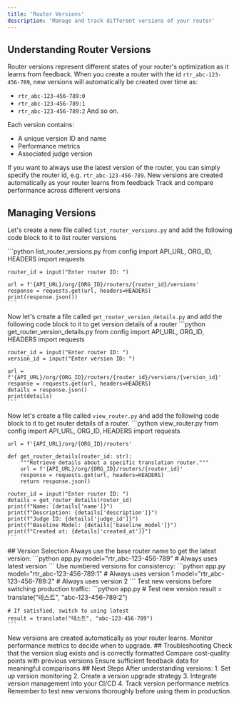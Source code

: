 ```yaml
---
title: 'Router Versions'
description: 'Manage and track different versions of your router'
---
```

## Understanding Router Versions
Router versions represent different states of your router's optimization as it learns from feedback. When you create a router with the id `rtr_abc-123-456-789`, new versions will automatically be created over time as:
- `rtr_abc-123-456-789:0`
- `rtr_abc-123-456-789:1`
- `rtr_abc-123-456-789:2`
And so on.

Each version contains:
- A unique version ID and name
- Performance metrics
- Associated judge version

If you want to always use the latest version of the router, you can simply specify the router id, e.g. `rtr_abc-123-456-789`.
<CardGroup cols={2}>
  <Card title="Automatic Updates" icon="arrows-rotate">
    New versions are created automatically as your router learns from feedback
  </Card>
  <Card title="Version Control" icon="code-branch">
    Track and compare performance across different versions
  </Card>
</CardGroup>
## Managing Versions

Let's create a new file called `list_router_versions.py` and add the following code block to it to list router versions

<Steps>
  <Step title="List Router Versions">
    ```python list_router_versions.py
    from config import API_URL, ORG_ID, HEADERS
    import requests
    
    router_id = input("Enter router ID: ")
    
    url = f'{API_URL}/org/{ORG_ID}/routers/{router_id}/versions'
    response = requests.get(url, headers=HEADERS)
    print(response.json())
    ```
  </Step>

  Now let's create a file called `get_router_version_details.py` and add the following code block to it to get version details of a router
  <Step title="Get Version Details">
    ```python get_router_version_details.py
    from config import API_URL, ORG_ID, HEADERS
    import requests
    
    router_id = input("Enter router ID: ")
    version_id = input("Enter version ID: ")
    
    url = f'{API_URL}/org/{ORG_ID}/routers/{router_id}/versions/{version_id}'
    response = requests.get(url, headers=HEADERS)
    details = response.json()
    print(details)
    ```
  </Step>
  <Step title="Get router details">

  Now let's create a file called `view_router.py` and add the following code block to it to get router details of a router.
    ```python view_router.py
    from config import API_URL, ORG_ID, HEADERS
    import requests
    
    url = f'{API_URL}/org/{ORG_ID}/routers'
    
    def get_router_details(router_id: str):
        """Retrieve details about a specific translation router."""
        url = f'{API_URL}/org/{ORG_ID}/routers/{router_id}'
        response = requests.get(url, headers=HEADERS)
        return response.json()
    
    router_id = input("Enter router ID: ")
    details = get_router_details(router_id)
    print(f"Name: {details['name']}")
    print(f"Description: {details['description']}")
    print(f"Judge ID: {details['judge_id']}")
    print(f"Baseline Model: {details['baseline_model']}")
    print(f"Created at: {details['created_at']}")
    ```
  </Step>
</Steps>
## Version Selection
<AccordionGroup>
  <Accordion title="Using Latest Version">
    Always use the base router name to get the latest version:
    ```python app.py 
    model="rtr_abc-123-456-789"  # Always uses latest version
    ```
  </Accordion>
  <Accordion title="Using Specific Version">
    Use numbered versions for consistency:
    ```python app.py
    model="rtr_abc-123-456-789:1"  # Always uses version 1
    model="rtr_abc-123-456-789:2"  # Always uses version 2
    ```
  </Accordion>
  <Accordion title="Version Migration">
    Test new versions before switching production traffic:
    ```python app.py
    # Test new version
    result = translate("테스트", "abc-123-456-789:2")
    
    # If satisfied, switch to using latest
    result = translate("테스트", "abc-123-456-789")
    ```
  </Accordion>
</AccordionGroup>
<Note>
  New versions are created automatically as your router learns. Monitor performance metrics to decide when to upgrade.
</Note>
## Troubleshooting
<AccordionGroup>
  <Accordion title="Invalid Version">
    Check that the version slug exists and is correctly formatted
  </Accordion>
  <Accordion title="Performance Regression">
    Compare cost-quality points with previous versions
  </Accordion>
  <Accordion title="Missing Data">
    Ensure sufficient feedback data for meaningful comparisons
  </Accordion>
</AccordionGroup>
## Next Steps
After understanding versions:
1. Set up version monitoring
2. Create a version upgrade strategy
3. Integrate version management into your CI/CD
4. Track version performance metrics
<Note>
  Remember to test new versions thoroughly before using them in production.
</Note>